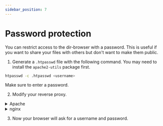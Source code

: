 ```yaml
---
sidebar_position: 7
---
```

# Password protection

You can restrict access to the dir-browser with a password. This is useful if you want to share your files with others but don't want to make them public.

1. Generate a `.htpasswd` file with the following command. You may need to install the `apache2-utils` package first.
```bash
htpasswd -c .htpasswd <username>
```
Make sure to enter a password.

2. Modify your reverse proxy.

<details>
<summary>Apache</summary>

```apache
<VirtualHost *:443>
  // green-next-line
  AuthType Basic
  // green-next-line
  AuthName "Authentication required"
  // green-next-line
  AuthUserFile /path/to/.htpasswd
  // green-next-line
  Require valid-user
</VirtualHost>
```

</details>

<details>
<summary>nginx</summary>

```nginx
  location / {
    // green-next-line
    auth_basic "Authentication required";
    // green-next-line
    auth_basic_user_file /path/to/.htpasswd;
  }
```

</details>

3. Now your browser will ask for a username and password.